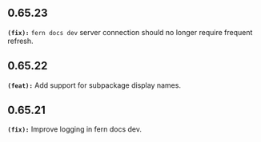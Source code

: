 ## 0.65.23
**`(fix):`** `fern docs dev` server connection should no longer require frequent refresh.

## 0.65.22
**`(feat):`** Add support for subpackage display names.

## 0.65.21
**`(fix):`** Improve logging in fern docs dev.
